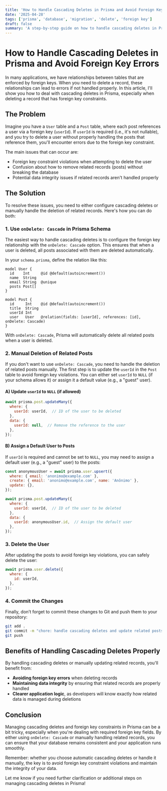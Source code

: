 ```yaml
---
title: 'How to Handle Cascading Deletes in Prisma and Avoid Foreign Key Errors'
date: '2025-04-28'
tags: ['prisma', 'database', 'migration', 'delete', 'foreign key']
draft: false
summary: 'A step-by-step guide on how to handle cascading deletes in Prisma and avoid foreign key errors when deleting records with relationships.'
---
```


# How to Handle Cascading Deletes in Prisma and Avoid Foreign Key Errors

In many applications, we have relationships between tables that are enforced by foreign keys. When you need to delete a record, these relationships can lead to errors if not handled properly. In this article, I'll show you how to deal with cascading deletes in Prisma, especially when deleting a record that has foreign key constraints.

## The Problem

Imagine you have a `User` table and a `Post` table, where each post references a user via a foreign key (`userId`). If `userId` is required (i.e., it's not nullable), and you try to delete a user without properly handling the posts that reference them, you'll encounter errors due to the foreign key constraint.

The main issues that can occur are:

- Foreign key constraint violations when attempting to delete the user
- Confusion about how to remove related records (posts) without breaking the database
- Potential data integrity issues if related records aren't handled properly

## The Solution

To resolve these issues, you need to either configure cascading deletes or manually handle the deletion of related records. Here's how you can do both:

### 1. Use `onDelete: Cascade` in Prisma Schema

The easiest way to handle cascading deletes is to configure the foreign key relationship with the `onDelete: Cascade` option. This ensures that when a user is deleted, all posts associated with them are deleted automatically.

In your `schema.prisma`, define the relation like this:

```prisma
model User {
  id    Int     @id @default(autoincrement())
  name  String
  email String  @unique
  posts Post[]
}

model Post {
  id     Int    @id @default(autoincrement())
  title  String
  userId Int
  user   User   @relation(fields: [userId], references: [id], onDelete: Cascade)
}
```

With `onDelete: Cascade`, Prisma will automatically delete all related posts when a user is deleted.

### 2. Manual Deletion of Related Posts

If you don't want to use `onDelete: Cascade`, you need to handle the deletion of related posts manually. The first step is to update the `userId` in the `Post` table to avoid foreign key violations. You can either set `userId` to `NULL` (if your schema allows it) or assign it a default value (e.g., a "guest" user).

#### A) Update `userId` to `NULL` (if allowed)

```javascript
await prisma.post.updateMany({
  where: {
    userId: userId,  // ID of the user to be deleted
  },
  data: {
    userId: null,  // Remove the reference to the user
  },
});
```

#### B) Assign a Default User to Posts

If `userId` is required and cannot be set to `NULL`, you may need to assign a default user (e.g., a "guest" user) to the posts:

```javascript
const anonymousUser = await prisma.user.upsert({
  where: { email: 'anonimo@example.com' },
  create: { email: 'anonimo@example.com', name: 'Anônimo' },
  update: {},
});

await prisma.post.updateMany({
  where: {
    userId: userId,  // ID of the user to be deleted
  },
  data: {
    userId: anonymousUser.id,  // Assign the default user
  },
});
```

### 3. Delete the User

After updating the posts to avoid foreign key violations, you can safely delete the user:

```javascript
await prisma.user.delete({
  where: {
    id: userId,
  },
});
```

### 4. Commit the Changes

Finally, don’t forget to commit these changes to Git and push them to your repository:

```bash
git add .
git commit -m "chore: handle cascading deletes and update related posts before deleting user"
git push
```

## Benefits of Handling Cascading Deletes Properly

By handling cascading deletes or manually updating related records, you'll benefit from:

- **Avoiding foreign key errors** when deleting records
- **Maintaining data integrity** by ensuring that related records are properly handled
- **Clearer application logic**, as developers will know exactly how related data is managed during deletions

## Conclusion

Managing cascading deletes and foreign key constraints in Prisma can be a bit tricky, especially when you're dealing with required foreign key fields. By either using `onDelete: Cascade` or manually handling related records, you can ensure that your database remains consistent and your application runs smoothly.

Remember: whether you choose automatic cascading deletes or handle it manually, the key is to avoid foreign key constraint violations and maintain the integrity of your data.

Let me know if you need further clarification or additional steps on managing cascading deletes in Prisma!
